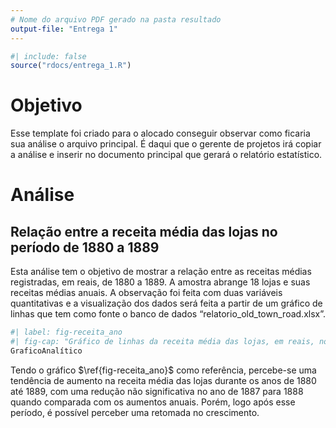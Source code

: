 ```yaml
---
# Nome do arquivo PDF gerado na pasta resultado
output-file: "Entrega 1"
---
```


```r
#| include: false
source("rdocs/entrega_1.R")
```

# Objetivo

Esse template foi criado para o alocado conseguir observar como ficaria sua análise o arquivo principal. É daqui que o gerente de projetos irá copiar a análise e inserir no documento principal que gerará o relatório estatístico.

# Análise

## Relação entre a receita média das lojas no período de 1880 a 1889

 Esta análise tem o objetivo de mostrar a relação entre as receitas médias registradas, em reais, de 1880 a 1889. A amostra abrange 18 lojas e suas receitas médias anuais. A observação foi feita com duas variáveis quantitativas e a visualização dos dados será feita a partir de um gráfico de linhas que tem como fonte o banco de dados "relatorio_old_town_road.xlsx".

```r
#| label: fig-receita_ano
#| fig-cap: "Gráfico de linhas da receita média das lojas, em reais, no decorrer dos anos de 1880 a 1889"
GraficoAnalítico
```

 Tendo o gráfico $\ref{fig-receita_ano}$ como referência, percebe-se uma tendência de aumento na receita média das lojas durante os anos de 1880 até 1889, com uma redução não significativa no ano de 1887 para 1888 quando comparada com os aumentos anuais. Porém, logo após esse período, é possível perceber uma retomada no crescimento.
